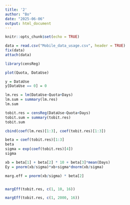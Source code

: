 ```yaml
---
title: '2'
author: "Bo"
date: "2025-06-06"
output: html_document
---
```


```r
knitr::opts_chunk$set(echo = TRUE)
```


```r
data = read.csv("Mobile_data_usage.csv", header = TRUE)
fix(data)
attach(data)
```


```r
library(censReg)
```

```r
plot(Quota, DataUse)
```

```r
y = DataUse
y[DataUse == 0] = 0
```


```r
lm.res = lm(DataUse~Quota+Days)
lm.sum = summary(lm.res)
lm.sum
```

```r
tobit.res = censReg(DataUse~Quota+Days)
tobit.sum = summary(tobit.res)
tobit.sum
```

```r
cbind(coef(lm.res)[1:3], coef(tobit.res)[1:3])
```

```r
beta = coef(tobit.res)[1:3]
beta
sigma = exp(coef(tobit.res)[4])
sigma

xb = beta[1] + beta[2] * 10 + beta[3]*mean(Days)
Ey = pnorm(xb/sigma)*xb+sigma*dnorm(xb/sigma)

marg.eff = pnorm(xb/sigma) * beta[2]


margEff(tobit.res, c(1, 10, 16))

margEff(tobit.res, c(1, 2000, 16))
```
















